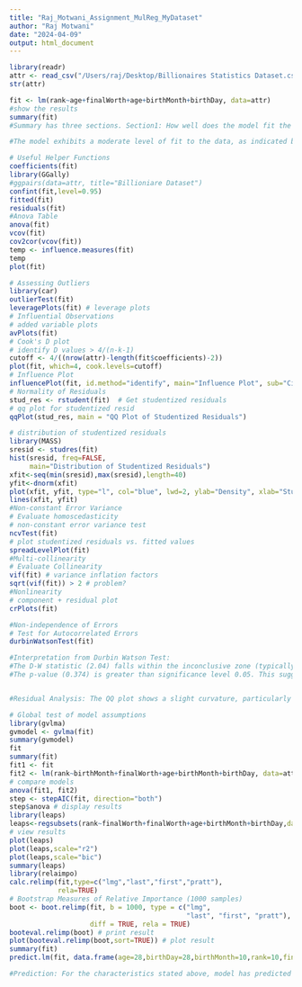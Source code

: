 ```yaml
---
title: "Raj_Motwani_Assignment_MulReg_MyDataset"
author: "Raj Motwani"
date: "2024-04-09"
output: html_document
---
```


```r
library(readr)
attr <- read_csv("/Users/raj/Desktop/Billionaires Statistics Dataset.csv")
str(attr)

fit <- lm(rank~age+finalWorth+age+birthMonth+birthDay, data=attr)
#show the results
summary(fit)
#Summary has three sections. Section1: How well does the model fit the data. Section2: Is the hypothesis supported?. Section3: How well does data fit the model .

#The model exhibits a moderate level of fit to the data, as indicated by the Multiple R-squared (0.5027) and Adjusted R-squared (0.4924) values. These statistics suggest that approximately 50.27% of the variance in rank is explained by the independent variables considered, adjusting for the complexity of the model. However, when assessing the significance of individual predictors, only the intercept and finalWorth coefficients appear highly significant, while the coefficients for age, birthMonth, and birthDay do not reach statistical significance. Consequently, the evidence supporting the hypothesis varies across predictors. The residual standard error (RSE) of approximately 40.83 indicates the average deviation between observed and predicted ranks, while the F-statistic's significant p-value (< 2.2e-16) suggests that the model as a whole provides a better fit to the data compared to an intercept-only model.

# Useful Helper Functions
coefficients(fit)
library(GGally)
#ggpairs(data=attr, title="Billioniare Dataset")
confint(fit,level=0.95)
fitted(fit)
residuals(fit)
#Anova Table
anova(fit)
vcov(fit)
cov2cor(vcov(fit))
temp <- influence.measures(fit)
temp
plot(fit)

# Assessing Outliers
library(car)
outlierTest(fit)
leveragePlots(fit) # leverage plots
# Influential Observations
# added variable plots
avPlots(fit)
# Cook's D plot
# identify D values > 4/(n-k-1)
cutoff <- 4/((nrow(attr)-length(fit$coefficients)-2))
plot(fit, which=4, cook.levels=cutoff)
# Influence Plot
influencePlot(fit, id.method="identify", main="Influence Plot", sub="Circle size is proportial to Cook's Distance" )
# Normality of Residuals
stud_res <- rstudent(fit)  # Get studentized residuals
# qq plot for studentized resid
qqPlot(stud_res, main = "QQ Plot of Studentized Residuals")

# distribution of studentized residuals
library(MASS)
sresid <- studres(fit)
hist(sresid, freq=FALSE,
     main="Distribution of Studentized Residuals")
xfit<-seq(min(sresid),max(sresid),length=40)
yfit<-dnorm(xfit)
plot(xfit, yfit, type="l", col="blue", lwd=2, ylab="Density", xlab="Studentized Residuals")  
lines(xfit, yfit)
#Non-constant Error Variance
# Evaluate homoscedasticity
# non-constant error variance test
ncvTest(fit)
# plot studentized residuals vs. fitted values
spreadLevelPlot(fit)
#Multi-collinearity
# Evaluate Collinearity
vif(fit) # variance inflation factors
sqrt(vif(fit)) > 2 # problem?
#Nonlinearity
# component + residual plot
crPlots(fit)

#Non-independence of Errors
# Test for Autocorrelated Errors
durbinWatsonTest(fit)

#Interpretation from Durbin Watson Test:
#The D-W statistic (2.04) falls within the inconclusive zone (typically between 1.5 and 2.5). This makes it difficult to definitively reject or accept the null hypothesis.
#The p-value (0.374) is greater than significance level 0.05. This suggests that we fail to reject the null hypothesis at this significance level.


#Residual Analysis: The QQ plot shows a slight curvature, particularly in the tails. The tails of the data points fall slightly outside the diagonal reference line, suggesting that the residuals might have heavier tails than a normal distribution. This indicates potential non-normality.

# Global test of model assumptions
library(gvlma)
gvmodel <- gvlma(fit)
summary(gvmodel)
fit
summary(fit)
fit1 <- fit
fit2 <- lm(rank~birthMonth+finalWorth+age+birthMonth+birthDay, data=attr)
# compare models
anova(fit1, fit2)
step <- stepAIC(fit, direction="both")
step$anova # display results
library(leaps)
leaps<-regsubsets(rank~finalWorth+finalWorth+age+birthMonth+birthDay,data=attr,nbest=10)
# view results
plot(leaps)
plot(leaps,scale="r2")
plot(leaps,scale="bic")
summary(leaps)
library(relaimpo)
calc.relimp(fit,type=c("lmg","last","first","pratt"),
            rela=TRUE)
# Bootstrap Measures of Relative Importance (1000 samples)
boot <- boot.relimp(fit, b = 1000, type = c("lmg",
                                            "last", "first", "pratt"), rank = TRUE,
                    diff = TRUE, rela = TRUE)
booteval.relimp(boot) # print result
plot(booteval.relimp(boot,sort=TRUE)) # plot result
summary(fit)
predict.lm(fit, data.frame(age=28,birthDay=28,birthMonth=10,rank=10,finalWorth=45629823) )

#Prediction: For the characteristics stated above, model has predicted that finalwoth for this billioniare will be -66836.54 units based on its birthDay, birthMonth, rank and age

```
